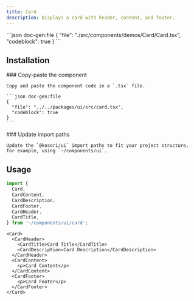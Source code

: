 ```yaml
---
title: Card
description: Displays a card with header, content, and footer.
---
```


<ComponentPreview name='card'>
```json doc-gen:file
{
  "file": "./src/components/demos/Card/Card.tsx",
  "codeblock": true
}
```
</ComponentPreview>

## Installation

<Steps>

  <Step>
    ### Copy-paste the component
    
    Copy and paste the component code in a `.tsx` file.

    ```json doc-gen:file
    {
      "file": "../../packages/ui/src/card.tsx",
      "codeblock": true
    }
    ```

  </Step>

  <Step>
    ### Update import paths

    Update the `@kosori/ui` import paths to fit your project structure, for example, using `~/components/ui`.

  </Step>

</Steps>

## Usage

```ts
import {
  Card,
  CardContent,
  CardDescription,
  CardFooter,
  CardHeader,
  CardTitle,
} from '~/components/ui/card';
```

```tsx
<Card>
  <CardHeader>
    <CardTitle>Card Title</CardTitle>
    <CardDescription>Card Description</CardDescription>
  </CardHeader>
  <CardContent>
    <p>Card Content</p>
  </CardContent>
  <CardFooter>
    <p>Card Footer</p>
  </CardFooter>
</Card>
```
